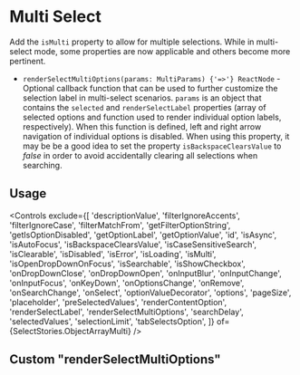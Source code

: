 

<Meta title='Recipes/Multi Select' />

# Multi Select

Add the `isMulti` property to allow for multiple selections. While in multi-select mode, some properties are now applicable and others become more pertinent.

- `renderSelectMultiOptions(params: MultiParams) {'=>'} ReactNode` - Optional callback function that can be used to further customize the selection label in multi-select scenarios. <code>params</code> is an object that contains the <code>selected</code> and `renderSelectLabel` properties (array of selected options and function used to render individual option labels, respectively). When this function is defined, left and right arrow navigation of individual options is disabled. When using this property, it may be be a good idea to set the property <code>isBackspaceClearsValue</code> to <em>false</em> in order to avoid accidentally clearing all selections when searching.

## Usage

<Controls
	exclude={[
		'descriptionValue',
		'filterIgnoreAccents',
		'filterIgnoreCase',
		'filterMatchFrom',
		'getFilterOptionString',
		'getIsOptionDisabled',
		'getOptionLabel',
		'getOptionValue',
		'id',
		'isAsync',
		'isAutoFocus',
		'isBackspaceClearsValue',
		'isCaseSensitiveSearch',
		'isClearable',
		'isDisabled',
		'isError',
		'isLoading',
		'isMulti',
		'isOpenDropDownOnFocus',
		'isSearchable',
		'isShowCheckbox',
		'onDropDownClose',
		'onDropDownOpen',
		'onInputBlur',
		'onInputChange',
		'onInputFocus',
		'onKeyDown',
		'onOptionsChange',
		'onRemove',
		'onSearchChange',
		'onSelect',
		'optionValueDecorator',
		'options',
		'pageSize',
		'placeholder',
		'preSelectedValues',
		'renderContentOption',
		'renderSelectLabel',
		'renderSelectMultiOptions',
		'searchDelay',
		'selectedValues',
		'selectionLimit',
		'tabSelectsOption',
	]}
	of={SelectStories.ObjectArrayMulti}
/>
<Story of={SelectStories.ObjectArrayMulti} />

## Custom &quot;renderSelectMultiOptions&quot;

<Story of={SelectStories.ObjectArrayMultiCustomSelect} />

